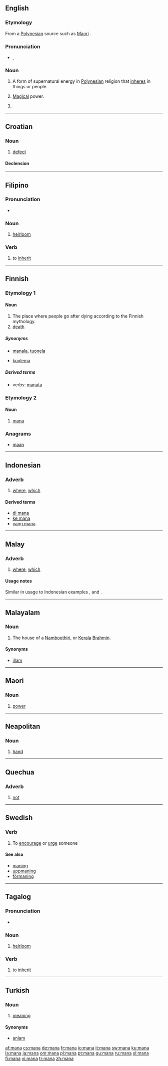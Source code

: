 {{also|MANA|maná|mañá|maña|måna|mână}}
==English==
{{wikipedia}}

===Etymology===
From a [[Polynesian]] source such as [[Maori]] {{term|mana|lang=mi}}.

===Pronunciation===
* {{a|GenAm}} {{IPA|/ˈmɑnə/}}, {{SAMPA|/"mAn@/}}
*: {{rhymes|ɑːnə}}

===Noun===
{{en-noun|-}}

# A form of supernatural energy in [[Polynesian]] religion that [[inhere]]s in things or people.
# {{context|gaming|especially|role-playing games}} [[magical|Magical]] power.
# {{alternative spelling of|[[manna]]}}

----

==Croatian==

===Noun===
{{hr-noun|g=f|mane}}

# [[defect]]

====Declension====
{{hr-decl-noun
|mana|mane
|mane|mana
|mani|manama
|manu|mane
|mano|mane
|mani|manama
|manom|manama
}}

----

==Filipino==

===Pronunciation===
* {{IPA|/'ma.na/|lang=fil}}

===Noun===
{{infl|fil|noun|}}

# [[heirloom]]

===Verb===
{{infl|fil|verb|infinitive '''magmana'''}}

# to [[inherit]]

----

==Finnish==

===Etymology 1===

====Noun====
{{fi-noun|man|type=kala}}

# The place where people go after dying according to the Finnish mythology.
# [[death]]

=====Synonyms=====
* {{sense|place of dead}} [[manala]], [[tuonela]]
* {{sense|death}} [[kuolema]]

=====Derived terms=====
* verbs: [[manata]]

===Etymology 2===

====Noun====
{{fi-noun|man|type=kala}}

# [[#English|mana]]

===Anagrams===
* [[maan#Finnish|maan]]

----

==Indonesian==

===Adverb===
{{infl|id|adverb}}

# [[where]], [[which]]

====Derived terms====
* [[di mana]]
* [[ke mana]]
* [[yang mana]]

----

==Malay==

===Adverb===
{{infl|ms|adverb}}

# [[where]], [[which]]

====Usage notes====
Similar in usage to Indonesian examples {{term|di mana|lang=id}}, {{term|ke mana|lang=id}} and {{term|yang mana|lang=id}}.

----

==Malayalam==
{{attention|ml}}
===Noun===
{{infl|ml|noun|head=manâ}}

# The house of a [[Namboothiri]], or [[Kerala]] [[Brahmin]].

====Synonyms====
* [[illam]]

----

==Maori==

===Noun===
{{infl|mi|noun}}

# [[power]]

----

==Neapolitan==

===Noun===
{{infl|nap|noun|g=f}}

# [[hand]]

----

==Quechua==

===Adverb===
{{infl|qu|adverb}}

# [[not]]

----

==Swedish==
{{sv-verb-reg-ar}}

===Verb===
{{infl|sv|verb}}

# To [[encourage]] or [[urge]] someone

====See also====
* [[maning]]
* [[uppmaning]]
* [[förmaning]]

----

==Tagalog==

===Pronunciation===
* {{IPA|/'ma.na/|lang=tl}}

===Noun===
{{infl|tl|noun|}}

# [[heirloom]]

===Verb===
{{infl|tl|verb|infinitive '''''magmana'''''}}

# to [[inherit]]

----

==Turkish==

===Noun===
{{infl|tr|noun|head=manâ}}

# [[meaning]]

====Synonyms====
* [[anlam]]

[[af:mana]]
[[cs:mana]]
[[de:mana]]
[[fr:mana]]
[[io:mana]]
[[it:mana]]
[[sw:mana]]
[[ku:mana]]
[[la:mana]]
[[ja:mana]]
[[om:mana]]
[[pl:mana]]
[[pt:mana]]
[[qu:mana]]
[[ru:mana]]
[[sl:mana]]
[[fi:mana]]
[[vi:mana]]
[[tr:mana]]
[[zh:mana]]